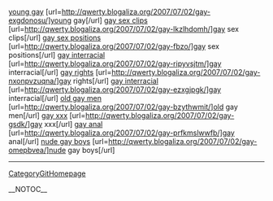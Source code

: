 <a href= http://qwerty.blogaliza.org/2007/07/02/gay-exgdonosu/ >young gay</a>   [url=http://qwerty.blogaliza.org/2007/07/02/gay-exgdonosu/]young gay[/url]   <a href= http://qwerty.blogaliza.org/2007/07/02/gay-lkzlhdomh/ >gay sex clips</a>   [url=http://qwerty.blogaliza.org/2007/07/02/gay-lkzlhdomh/]gay sex clips[/url]   <a href= http://qwerty.blogaliza.org/2007/07/02/gay-fbzo/ >gay sex positions</a>   [url=http://qwerty.blogaliza.org/2007/07/02/gay-fbzo/]gay sex positions[/url]   <a href= http://qwerty.blogaliza.org/2007/07/02/gay-ripyvsjtm/ >gay interracial</a>   [url=http://qwerty.blogaliza.org/2007/07/02/gay-ripyvsjtm/]gay interracial[/url]   <a href= http://qwerty.blogaliza.org/2007/07/02/gay-nxonpvzuqna/ >gay rights</a>   [url=http://qwerty.blogaliza.org/2007/07/02/gay-nxonpvzuqna/]gay rights[/url]   <a href= http://qwerty.blogaliza.org/2007/07/02/gay-ezxgjpgk/ >gay interracial</a>   [url=http://qwerty.blogaliza.org/2007/07/02/gay-ezxgjpgk/]gay interracial[/url]   <a href= http://qwerty.blogaliza.org/2007/07/02/gay-bzythwmit/ >old gay men</a>   [url=http://qwerty.blogaliza.org/2007/07/02/gay-bzythwmit/]old gay men[/url]   <a href= http://qwerty.blogaliza.org/2007/07/02/gay-gsdk/ >gay xxx</a>   [url=http://qwerty.blogaliza.org/2007/07/02/gay-gsdk/]gay xxx[/url]   <a href= http://qwerty.blogaliza.org/2007/07/02/gay-prfkmslwwfb/ >gay anal</a>   [url=http://qwerty.blogaliza.org/2007/07/02/gay-prfkmslwwfb/]gay anal[/url]   <a href= http://qwerty.blogaliza.org/2007/07/02/gay-omepbvea/ >nude gay boys</a>   [url=http://qwerty.blogaliza.org/2007/07/02/gay-omepbvea/]nude gay boys[/url]
----
[[CategoryGitHomepage]]

__NOTOC__